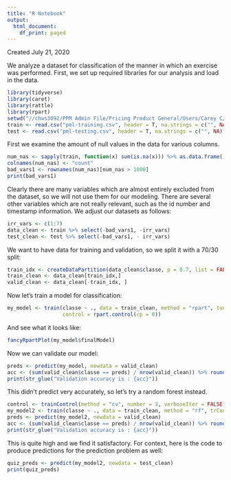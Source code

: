 ```yaml
---
title: "R Notebook"
output:
  html_document:
    df_print: paged
---
```


Created July 21, 2020

We analyze a dataset for classification of the manner in which an exercise was performed. First, we set up required libraries for our analysis and load in the data.

```r
library(tidyverse)
library(caret)
library(rattle)
library(rpart)
setwd("//chws3092/PPM Admin File/Pricing Product General/Users/Carey C/Coursera/Practical Machine Learning")
train <- read.csv("pml-training.csv", header = T, na.strings = c("", NA))
test <- read.csv("pml-testing.csv", header = T, na.strings = c("", NA))
```
First we examine the amount of null values in the data for various columns.

```r

num_nas <- sapply(train, function(x) sum(is.na(x))) %>% as.data.frame()
colnames(num_nas) <- "count"
bad_vars1 <- rownames(num_nas)[num_nas > 1000]
print(bad_vars1)
```

Clearly there are many variables which are almost entirely excluded from the dataset, so we will not use them for our modeling. There are several other variables which are not really relevant, such as the id number and timestamp information. We adjust our datasets as follows:

```r
irr_vars <- c(1:7)
data_clean <- train %>% select(-bad_vars1, -irr_vars)
test_clean <- test %>% select(-bad_vars1, - irr_vars)
```

We want to have data for training and validation, so we split it with a 70/30 split:

```r
train_idx <- createDataPartition(data_clean$classe, p = 0.7, list = FALSE)
train_clean <- data_clean[train_idx,]
valid_clean <- data_clean[-train_idx, ]
```


Now let's train a model for classification:

```r
my_model <- train(classe ~ ., data = train_clean, method = "rpart", tuneLength = 10,
                  control = rpart.control(cp = 0))
```

And see what it looks like:

```r
fancyRpartPlot(my_model$finalModel)
```

Now we can validate our model:

```r
preds <- predict(my_model, newdata = valid_clean)
acc <- (sum(valid_clean$classe == preds) / nrow(valid_clean)) %>% round(2)
print(str_glue("Validation accuracy is : {acc}"))
```

This didn't predict very accurately, so let's try a random forest instead.

```r
control <- trainControl(method = "cv", number = 3, verboseIter = FALSE)
my_model2 <- train(classe ~ ., data = train_clean, method = "rf", trControl = control)
preds <- predict(my_model2, newdata = valid_clean)
acc <- (sum(valid_clean$classe == preds) / nrow(valid_clean)) %>% round(2)
print(str_glue("Validation accuracy is : {acc}"))
```

This is quite high and we find it satisfactory. For context, here is the code to produce predictions for the prediction problem as well:

```r
quiz_preds <- predict(my_model2, newdata = test_clean)
print(quiz_preds)
```

